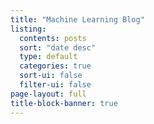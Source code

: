 ```yaml
---
title: "Machine Learning Blog"
listing:
  contents: posts
  sort: "date desc"
  type: default
  categories: true
  sort-ui: false
  filter-ui: false  
page-layout: full
title-block-banner: true
---
```



